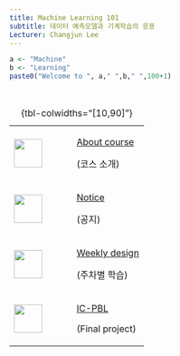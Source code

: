 ```yaml
---
title: Machine Learning 101
subtitle: 데이터 예측모델과 기계학습의 응용
Lecturer: Changjun Lee
---
```


```r
a <- "Machine"
b <- "Learning"
paste0("Welcome to ", a," ",b," ",100+1)
```

<br>

+-----------------------------------+----------------------------------------+
| ![](img/settings.png){width="50"} | [About course](about/index.qmd)        |
|                                   |                                        |
|                                   | (코스 소개)                            |
+-----------------------------------+----------------------------------------+
| ![](img/info.png){width="50"}     | [Notice](notice/index.qmd)             |
|                                   |                                        |
|                                   | (공지)                                 |
+-----------------------------------+----------------------------------------+
| ![](img/training.png){width="50"} | [Weekly design](weekly/index.qmd)      |
|                                   |                                        |
|                                   | (주차별 학습)                          |
+-----------------------------------+----------------------------------------+
| ![](img/design.png){width="50"}   | [IC-PBL](icpbl/index.qmd)              |
|                                   |                                        |
|                                   | (Final project)                        |
+-----------------------------------+----------------------------------------+

: {tbl-colwidths="\[10,90\]"}
